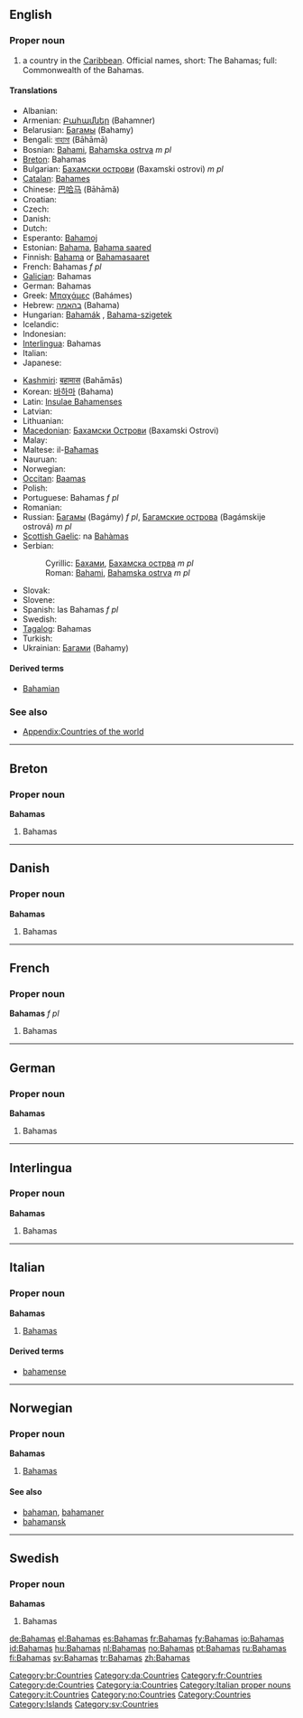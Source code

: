 {{also|Bahama's|bahamas}}
==English==
{{wikipedia}}

===Proper noun===
{{en-proper noun}}

# a country in the [[Caribbean]]. Official names, short: The Bahamas; full: Commonwealth of the Bahamas.

====Translations====
{{trans-top|country in the Caribbean}}
* Albanian: {{t-|sq|Bahama|xs=Albanian}}
* Armenian: [[Բահամներ]] (Bahamner)
* Belarusian: [[Багамы]] (Bahamy) {{p}}
* Bengali: [[বাহামা]] (Bāhāmā)
* Bosnian: [[Bahami]], [[Bahamska ostrva]] ''m pl''
* [[Breton]]: Bahamas
* Bulgarian: [[Бахамски острови]] (Baxamski ostrovi) ''m pl''
* [[Catalan]]: [[Bahames]] {{p}}
* Chinese: [[巴哈马]] (Bāhāmǎ)
* Croatian: {{t-|hr|Bahami|p}}
* Czech: {{t+|cs|Bahamy|f|p}}
* Danish: {{t-|da|Bahamas}}
* Dutch: {{t+|nl|Bahama's|p}}
* Esperanto: [[Bahamoj]] {{p}}
* Estonian: [[Bahama]], [[Bahama saared]]
* Finnish: [[Bahama]] or [[Bahamasaaret]] {{p}}
* French: Bahamas ''f pl''
* [[Galician]]: Bahamas {{f|p}}
* German: Bahamas {{p}}
* Greek: [[Μπαχάμες]] (Bahámes)
* Hebrew: [[בהאמה]] (Bahama) {{f}}
* Hungarian: [[Bahamák]] {{p}}, [[Bahama-szigetek]] {{p}}
* Icelandic: {{t+|is|Bahamaeyjar}}
* Indonesian: {{t-|id|Bahama|xs=Indonesian}}
* [[Interlingua]]: Bahamas
* Italian: {{t-|it|Bahama|f}}
* Japanese: {{t-|ja|バハマ|tr=Bahama|sc=Jpan}}
{{trans-mid}}
* [[Kashmiri]]: [[बहामास]] (Bahāmās)
* Korean: [[바하마]] (Bahama)
* Latin: [[Insulae Bahamenses]] {{f|p}}
* Latvian: {{t-|lv|Bahamas|xs=Latvian}}
* Lithuanian: {{t+|lt|Bahamos|xs=Lithuanian}}
* [[Macedonian]]: [[Бахамски Острови]] (Baxamski Ostrovi)
* Malay: {{t-|ms|Bahamas|xs=Malay}}
* Maltese: il-[[Baħamas]]
* Nauruan: {{t-|na|Bahamas|xs=Nauruan}}
* Norwegian: {{t+|no|Bahamas}}
* [[Occitan]]: [[Baamas]] {{f|p}}
* Polish: {{t+|pl|Bahamy|p}}
* Portuguese: Bahamas ''f pl''
* Romanian: {{t-|ro|Bahamas}}
* Russian: [[Багамы]] (Bagámy) ''f pl'', [[Багамские острова]] (Bagámskije ostrová) ''m pl''
* [[Scottish Gaelic]]: na [[Bahàmas]]
* Serbian:
*: Cyrillic: [[Бахами]], [[Бахамска острва]] ''m pl''
*: Roman: [[Bahami]], [[Bahamska ostrva]] ''m pl''
* Slovak: {{t-|sk|Bahamy}}
* Slovene: {{t+|sl|Bahami}}
* Spanish: las Bahamas ''f pl''
* Swedish: {{t+|sv|Bahamas}}
* [[Tagalog]]: Bahamas
* Turkish: {{t+|tr|Bahamalar|p}}
* Ukrainian: [[Багами]] (Bahamy) {{p}}
{{trans-bottom}}

====Derived terms====
* [[Bahamian]]

===See also===
* [[Appendix:Countries of the world]]

----

==Breton==

===Proper noun===
'''Bahamas'''

# Bahamas

[[Category:br:Countries]]

----

==Danish==

===Proper noun===
'''Bahamas'''

# Bahamas

[[Category:da:Countries]]

----

==French==

===Proper noun===
'''Bahamas''' ''f pl''

# Bahamas

[[Category:fr:Countries]]

----

==German==

===Proper noun===
'''Bahamas''' {{p}}

# Bahamas

[[Category:de:Countries]]

----

==Interlingua==

===Proper noun===
'''Bahamas'''

# Bahamas

[[Category:ia:Countries]]

----

==Italian==
{{wikipedia|lang=it}}

===Proper noun===
'''Bahamas''' {{f}} {{p}}

# [[#English|Bahamas]]

====Derived terms====
* [[bahamense]]

[[Category:Italian proper nouns]]
[[Category:it:Countries]]

----

==Norwegian==

===Proper noun===
'''Bahamas'''

# [[#English|Bahamas]]

====See also====
* [[bahaman]], [[bahamaner]]
* [[bahamansk]]

[[Category:no:Countries]]

----

==Swedish==

===Proper noun===
'''Bahamas'''

# Bahamas

[[Category:Countries]]
[[Category:Islands]]
[[Category:sv:Countries]]

[[de:Bahamas]]
[[el:Bahamas]]
[[es:Bahamas]]
[[fr:Bahamas]]
[[fy:Bahamas]]
[[io:Bahamas]]
[[id:Bahamas]]
[[hu:Bahamas]]
[[nl:Bahamas]]
[[no:Bahamas]]
[[pt:Bahamas]]
[[ru:Bahamas]]
[[fi:Bahamas]]
[[sv:Bahamas]]
[[tr:Bahamas]]
[[zh:Bahamas]]